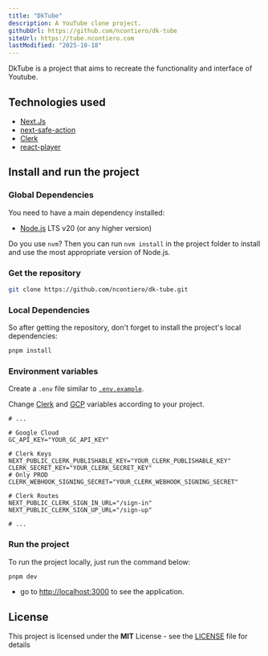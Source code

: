 ```yaml
---
title: "DkTube"
description: A YouTube clone project.
githubUrl: https://github.com/ncontiero/dk-tube
siteUrl: https://tube.ncontiero.com
lastModified: "2025-10-18"
---
```


DkTube is a project that aims to recreate the functionality and interface of Youtube.

## Technologies used

- [Next.Js](https://nextjs.org/)
- [next-safe-action](https://next-safe-action.dev/)
- [Clerk](https://clerk.com/)
- [react-player](https://github.com/CookPete/react-player)

## Install and run the project

### Global Dependencies

You need to have a main dependency installed:

- [Node.js](https://nodejs.dev/) LTS v20 (or any higher version)

Do you use `nvm`? Then you can run `nvm install` in the project folder to install and use the most appropriate version of Node.js.

### Get the repository

```bash
git clone https://github.com/ncontiero/dk-tube.git
```

### Local Dependencies

So after getting the repository, don't forget to install the project's local dependencies:

```bash
pnpm install
```

### Environment variables

Create a `.env` file similar to [`.env.example`](https://github.com/ncontiero/dk-tube/blob/main/.env.example).

Change [Clerk](https://dashboard.clerk.com/) and [GCP](https://cloud.google.com/) variables according to your project.

```env
# ...

# Google Cloud
GC_API_KEY="YOUR_GC_API_KEY"

# Clerk Keys
NEXT_PUBLIC_CLERK_PUBLISHABLE_KEY="YOUR_CLERK_PUBLISHABLE_KEY"
CLERK_SECRET_KEY="YOUR_CLERK_SECRET_KEY"
# Only PROD
CLERK_WEBHOOK_SIGNING_SECRET="YOUR_CLERK_WEBHOOK_SIGNING_SECRET"

# Clerk Routes
NEXT_PUBLIC_CLERK_SIGN_IN_URL="/sign-in"
NEXT_PUBLIC_CLERK_SIGN_UP_URL="/sign-up"

# ...
```

### Run the project

To run the project locally, just run the command below:

```bash
pnpm dev
```

- go to [http://localhost:3000](http://localhost:3000) to see the application.

## License

This project is licensed under the **MIT** License - see the [LICENSE](https://github.com/ncontiero/dk-tube/blob/main/LICENSE) file for details
